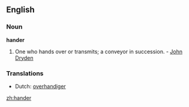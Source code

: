 ==English==

===Noun===
'''hander'''

#One who hands over or transmits; a conveyor in succession. - [[John Dryden]]

===Translations===
*Dutch: [[overhandiger]]

[[zh:hander]]